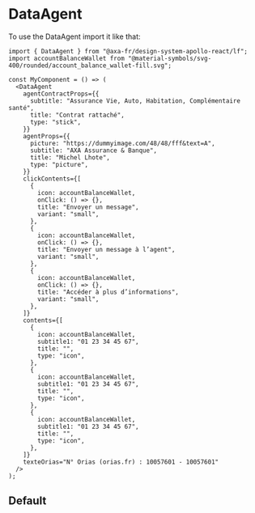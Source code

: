 
<Meta of={DataAgentStories} name="DataAgent" />

# DataAgent

To use the DataAgent import it like that:

```tsx
import { DataAgent } from "@axa-fr/design-system-apollo-react/lf";
import accountBalanceWallet from "@material-symbols/svg-400/rounded/account_balance_wallet-fill.svg";

const MyComponent = () => (
  <DataAgent
    agentContractProps={{
      subtitle: "Assurance Vie, Auto, Habitation, Complémentaire santé",
      title: "Contrat rattaché",
      type: "stick",
    }}
    agentProps={{
      picture: "https://dummyimage.com/48/48/fff&text=A",
      subtitle: "AXA Assurance & Banque",
      title: "Michel Lhote",
      type: "picture",
    }}
    clickContents={[
      {
        icon: accountBalanceWallet,
        onClick: () => {},
        title: "Envoyer un message",
        variant: "small",
      },
      {
        icon: accountBalanceWallet,
        onClick: () => {},
        title: "Envoyer un message à l’agent",
        variant: "small",
      },
      {
        icon: accountBalanceWallet,
        onClick: () => {},
        title: "Accéder à plus d’informations",
        variant: "small",
      },
    ]}
    contents={[
      {
        icon: accountBalanceWallet,
        subtitle1: "01 23 34 45 67",
        title: "",
        type: "icon",
      },
      {
        icon: accountBalanceWallet,
        subtitle1: "01 23 34 45 67",
        title: "",
        type: "icon",
      },
      {
        icon: accountBalanceWallet,
        subtitle1: "01 23 34 45 67",
        title: "",
        type: "icon",
      },
    ]}
    texteOrias="N° Orias (orias.fr) : 10057601 - 10057601"
  />
);
```

## Default

<Canvas of={DataAgentStories.Default} />

<Controls of={DataAgentStories.Default} />

